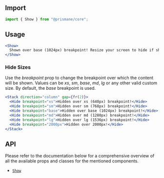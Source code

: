 ## Import

```js
import { Show } from "@prismane/core";
```

## Usage

```jsx preview
<Show>
  Shown over base (1024px) breakpoint! Resize your screen to hide if shown.
</Show>
```

### Hide Sizes

Use the _breakpoint_ prop to change the breakpoint over which the content will be shown. Values can be _xs_, _sm_, _base_, _md_, _lg_ or any other valid custom size. By default, the _base_ breakpoint is used.

```jsx preview
<Stack direction="column" gap={fr(2)}>
  <Hide breakpoint="xs">Hidden over xs (640px) breakpoint!</Hide>
  <Hide breakpoint="sm">Hidden over sm (768px) breakpoint!</Hide>
  <Hide breakpoint="base">Hidden over base (1024px) breakpoint!</Hide>
  <Hide breakpoint="md">Hidden over md (1280px) breakpoint!</Hide>
  <Hide breakpoint="lg">Hidden over lg (1536px) breakpoint!</Hide>
  <Hide breakpoint="2000px">Hidden over 2000px!</Hide>
</Stack>
```

## API

Please refer to the documentation below for a comprehensive overview of all the available props and classes for the mentioned components.

- [`Show`](/docs/components-api/show-api)
